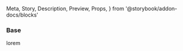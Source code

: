   Meta,
  Story,
  Description,
  Preview,
  Props,
} from '@storybook/addon-docs/blocks'


<Meta title="Icons/Acquirers" />

### Base

<Preview>
  <Story name="Base">
    <span>lorem</span>
  </Story>
</Preview>
